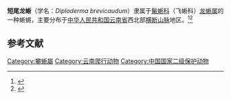 {{Distinguish|短肢龙蜥}}
{{speciesbox
| image  =
| status = 
| status_system = IUCN3.1
| status_ref =
| genus = Diploderma
| species = brevicaudum
| authority = Manthey, Wolfgang, Hou, Wang, 2012
| synonyms =
}}
'''短尾龙蜥'''（学名：''Diploderma brevicaudum''）隶属于[[鬣蜥科|鬣蜥科]]（飞蜥科）[[龙蜥属|龙蜥属]]的一种蜥蜴，主要分布于[[中华人民共和国|中华人民共和国]][[云南省|云南省]]西北部[[横断山脉|横断山脉]]地区。<ref>{{cite journal |author1=王剀，杨敬元，Cameron D.Siler，李家堂，车静，任金龙，蒋珂，巫嘉伟，杨春华，徐会明 |title=龙蜥属Diploderma(爬行纲Reptilia:鬣蜥科Agamidae)部分物种的分类及分布记录修订 |journal=《四川动物》 |date=2019 |doi=10.11984/j.issn.1000-7083.20180405 |url=https://www.doc88.com/p-3942926206682.html |accessdate=2021-04-02}}</ref><ref>{{cite journal |author1=Wang, K., W. Gao, J. Wu, W. Dong, X. Feng, W. Shen, J. Jin, X. Shi, Y. Qi, C.D. Siler, and J. Che |title=Two New Species of Diploderma Hallowell, 1861 (Reptilia: Squamata: Agamidae) from the Hengduan Mountain Region in China and Rediscovery of D. brevicaudum (Manthey, Wolfgang, Hou, Wang, 2012) |journal=''Zootaxa'' |date=2021 |volume=4941 |issue=1 |pages=001–032 |doi=10.11646/zootaxa.4941.1.1 |pmid=33756946}}</ref>

==参考文献==
{{reflist}}
[[Category:攀蜥屬|Category:攀蜥屬]]
[[Category:云南爬行动物|Category:云南爬行动物]]
[[Category:中国国家二级保护动物|Category:中国国家二级保护动物]]